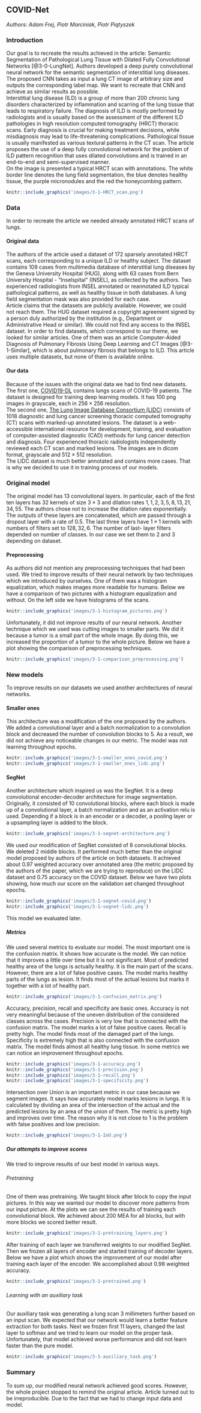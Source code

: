 ## COVID-Net

*Authors: Adam Frej, Piotr Marciniak, Piotr Piątyszek*

### Introduction

Our goal is to recreate the results achieved in the article: Semantic Segmentation of Pathological Lung Tissue
with Dilated Fully Convolutional Networks [@3-0-LungNet]. Authors developed a deep purely convolutional neural network for the semantic segmentation of interstitial lung diseases. The proposed CNN takes as input a lung CT image of arbitrary size and outputs the corresponding label map. We want to recreate that CNN and achieve as similar results as possible.\
Interstitial lung disease (ILD) is a group of more than 200 chronic lung disorders characterized by inflammation and scarring of the lung tissue that leads to respiratory failure. The diagnosis of ILD is mostly performed by radiologists and is usually based on the assessment of the different ILD pathologies in high resolution computed tomography (HRCT) thoracic scans. Early diagnosis is crucial for making treatment decisions, while misdiagnosis may lead to life-threatening complications. Pathological tissue is usually manifested as various textural patterns in the CT scan. The article proposes the use of a deep fully convolutional network for the problem of ILD pattern recognition that uses dilated convolutions and is trained in an end-to-end and semi-supervised manner.\
On the image is presented a typical HRCT scan with annotations. The white border line denotes the lung field segmentation, the blue denotes healthy tissue, the purple micronodules and the red the honeycombing pattern.

```{r, out.width="500", fig.align="center", echo=FALSE, fig.cap='Example of an annotated HRCT lung scan'}
knitr::include_graphics('images/3-1-HRCT_scan.png')
```

### Data

In order to recreate the article we needed already annotated HRCT scans of lungs.

#### Original data

The authors of the article used a dataset of 172 sparsely annotated HRCT scans, each corresponding to a unique ILD or healthy subject. The dataset contains 109 cases from multimedia database of interstitial lung diseases by the Geneva University Hospital (HUG), along with 63 cases from Bern University Hospital - “Inselspital” (INSEL), as collected by the authors. Two experienced radiologists from INSEL annotated or reannotated ILD typical pathological patterns, as well as healthy tissue in both databases. A lung field segmentation mask was also provided for each case.\
Article claims that the datasets are publicly available. However, we could not reach them. The HUG dataset required a copyright agreement signed by a person duly authorized by the institution (e.g., Department or Administrative Head or similar). We could not find any access to the INSEL dataset.
In order to find datasets, which correspond to our theme, we looked for similar articles. One of them was an article Computer-Aided Diagnosis of Pulmonary Fibrosis Using Deep Learning and CT Images [@3-1-Similar], which is about pulmonary fibrosis that belongs to ILD. This article uses multiple datasets, but none of them is available online.

#### Our data

Because of the issues with the original data we had to find new datasets.\
The first one, [COVID19-DL](https://github.com/adnan-saood/COVID19-DL) contains lungs scans of COVID-19 patients. The dataset is designed for training deep learning models. It has 100 png images in grayscale, each in $256 \times 256$ resolution.\
The second one, [The Lung Image Database Consortium (LIDC)](https://wiki.cancerimagingarchive.net/display/Public/LIDC-IDRI) consists of 1018 diagnostic and lung cancer screening thoracic computed tomography (CT) scans with marked-up annotated lesions. The dataset is a web-accessible international resource for development, training, and evaluation of computer-assisted diagnostic (CAD) methods for lung cancer detection and diagnosis. Four experienced thoracic radiologists independently reviewed each CT scan and marked lesions. The images are in dicom format, grayscale and $512 \times 512$ resolution.\
The LIDC dataset is much better annotated and contains more cases. That is why we decided to use it in training process of our models.

### Original model

The original model has 13 convolutional layers. In particular, each of the first ten layers has 32 kernels of size $3 \times 3$ and dilation rates $1, 1, 2, 3, 5, 8, 13, 21, 34, 55$. The authors chose not to increase the dilation rates exponentially. The outputs of these layers are concatenated, which are passed through a dropout layer with a rate of $0.5$. The last three layers have $1 \times 1$ kernels with numbers of filters set to $128, 32, 6$. The number of last- layer filters depended on number of classes. In our case we set them to $2$ and $3$ depending on dataset.

#### Preprocessing

As authors did not mention any preprocessing techniques that had been used. We tried to improve results of their neural network by two techniques which we introduced by ourselves.
One of them was a histogram equalization, which makes images more readable for humans. Below we have a comparison of two pictures with a histogram equalization and without. On the left side we have histograms of the scans. 

```{r, out.width="600", fig.align="center", echo=FALSE, fig.cap='The comparision of scans'}
knitr::include_graphics('images/3-1-histogram_pictures.png')
```

Unfortunately, it did not improve results of our neural network.
Another technique which we used was cutting images to smaller parts. We did it because a tumor is a small part of the whole image. By doing this, we increased the proportion of a tumor to the whole picture.
Below we have a plot showing the comparison of preprocessing techniques.

```{r, out.width="600", fig.align="center", echo=FALSE, fig.cap='The comparision of scans'}
knitr::include_graphics('images/3-1-comparison_preprocessing.png')
```

### New models

To improve results on our datasets we used another architectures of neural networks.

#### Smaller ones

This architecture was a modification of the one proposed by the authors. We added a convolutional layer and a batch normalization to a convolution block and decreased the number of convolution blocks to 5. As a result, we did not achieve any noticeable changes in our metric. The model was not learning throughout epochs. 

```{r, out.width="600", fig.align="center", echo=FALSE, fig.cap='The results of smaller architecture'}
knitr::include_graphics('images/3-1-smaller_ones_covid.png')
knitr::include_graphics('images/3-1-smaller_ones_lidc.png')
```

#### SegNet

Another architecture which inspired us was the SegNet. It is a deep convolutional encoder-decoder architecture for image segmentation. Originally, it consisted of 10 convolutional blocks, where each block is made up of a convolutional layer, a batch normalization and as an activation relu is used. Depending if a block is in an encoder or a decoder, a pooling layer or a upsampling layer is added to the block.
```{r, out.width="900", fig.align="center", echo=FALSE, fig.cap='Original SegNet'}
knitr::include_graphics('images/3-1-segnet-architecture.png')
```

We used our modification of SegNet consisted of 8 convolutional blocks. We deleted 2 middle blocks. It performed much better than the original model proposed by authors of the article on both datasets. It achieved about $0.97$ weighted accuracy over annotated area (the metric proposed by the authors of the paper, which we are trying to reproduce) on the LIDC dataset and $0.75$ accuracy on the COVID dataset. Below we have two plots showing, how much our score on the validation set changed throughout epochs.
```{r, out.width="600", fig.align="center", echo=FALSE, fig.cap='The results of modified SegNet'}
knitr::include_graphics('images/3-1-segnet-covid.png')
knitr::include_graphics('images/3-1-segnet-lidc.png')
```
This model we evaluated later.

##### Metrics

We used several metrics to evaluate our model. 
The most important one is the confusion matrix. It shows how accurate is the model. We can notice that it improves a little over time but it is not significant. Most of predicted healthy area of the lungs is actually healthy. It is the main part of the scans. However, there are a lot of false positive cases. The model marks healthy parts of the lungs as lesion. It finds most of the actual lesions but marks it together with a lot of healthy part.

```{r, out.width="900", fig.align="center", echo=FALSE, fig.cap='Confusion matrix'}
knitr::include_graphics('images/3-1-confusion_matrix.png')
```

Accuracy, precision, recall and specificity are basic ones. Accuracy is not very meaningful because of the uneven distribution of the considered classes across the cases. Precision is very low that is connected with the confusion matrix. The model marks a lot of false positive cases. Recall is pretty high. The model finds most of the damaged part of the lungs. Specificity is extremely high that is also connected with the confusion matrix. The model finds almost all healthy lung tissue. In some metrics we can notice an improvement throughout epochs.

```{r, out.width="600", fig.align="center", echo=FALSE}
knitr::include_graphics('images/3-1-accuracy.png')
knitr::include_graphics('images/3-1-precision.png')
knitr::include_graphics('images/3-1-recall.png')
knitr::include_graphics('images/3-1-specificity.png')
```

Intersection over Union is an important metric in our case because we segment images. It says how accurately model marks lesions in lungs. It is calculated by dividing an area of the intersection of the actual and the predicted lesions by an area of the union of them. The metric is pretty high and improves over time. The reason why it is not close to 1 is the problem with false positives and low precision.

```{r, out.width="600", fig.align="center", echo=FALSE}
knitr::include_graphics('images/3-1-IoU.png')
```

##### Our attempts to improve scores

We tried to improve results of our best model in various ways.

###### Pretraining

One of them was pretraining. We taught block after block to copy the input pictures. In this way we wanted our model to discover more patterns from our input picture. At the plots we can see the results of training each convolutional block. We achieved about 200 MEA for all blocks, but with more blocks we scored better result.

```{r, out.width="600", fig.align="center", echo=FALSE,fig.cap='Training of blocks'}
knitr::include_graphics('images/3-1-pretraining_layers.png')
```

After training of each layer we transferred weights to our modified SegNet. Then we frozen all layers of encoder and started training of decoder layers. Below we have a plot which shows the improvement of our model after training each layer of the encoder. We accomplished about $0.98$ weighted accuracy.

```{r, out.width="600", fig.align="center", echo=FALSE, fig.cap='After transfer learning'}
knitr::include_graphics('images/3-1-pretrained.png')
```

###### Learning with an auxiliary task

Our auxiliary task was generating a lung scan 3 millimeters further based on an input scan. We expected that our network would learn a better feature extraction for both tasks. Next we frozen first 11 layers, changed the last layer to softmax and we tried to learn our model on the proper task. Unfortunately, that model achieved worse performance and did not learn faster than the pure model.

```{r, out.width="600", fig.align="center", echo=FALSE, fig.cap='Performance of network with auxiliary task'}
knitr::include_graphics('images/3-1-auxiliary_task.png')
```

### Summary

To sum up, our modified neural network achieved good scores. However, the whole project stopped to remind the original article. Article turned out to be irreproducible. Due to the fact that we had to change input data and model. 

